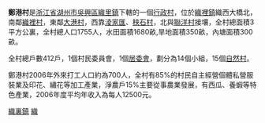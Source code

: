 {{notability unreferenced|time=2010-07-24T13:47:31+00:00}}
{{unreferenced|time=2010-07-24T13:47:31+00:00}}
'''鄭港村'''是[[浙江省|浙江省]][[湖州市|湖州市]][[吳興區|吳興區]][[織里鎮|織里鎮]]下轄的一個[[行政村|行政村]]，位於[[織裡鎮|織裡鎮]]織西大橋北，南鄰[[織裡村|織裡村]]，東鄰[[大港村|大港村]]，西靠[[淩家匯|淩家匯]]、[[秧石村|秧石村]]，北與[[聯洋村|聯洋村]]接壤，全村總面積3平方公裏，全村總人口1755人，水田面積1680畝,旱地面積350畝，內塘面積300畝。  

全村總戶數412戶，1個村民委員會，1個[[居委會|居委會]]，劃分為14個小組，15個[[自然村|自然村]]。  

鄭港村2006年外來打工人口約為700人，全村有85%的村民自主經營個體私營服裝業及印花、繡花等加工產業，淨農戶15%主要從事農業發展，有西瓜、養蝦等特色產業，2006年度平均年收入為每人12500元。

[[Category:吳興區|織裏鎮]]
[[Category:湖州市行政村|織]]